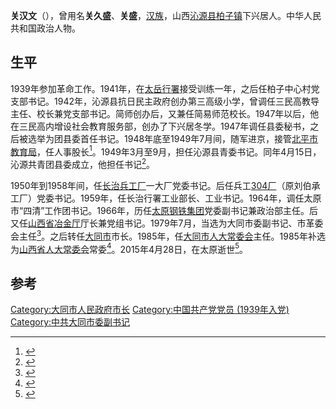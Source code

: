 '''关汉文'''（{{bd|1923年|12月|2015年|4月28日}}），曾用名'''关久盛'''、'''关盛'''，[[汉族|汉族]]，山西[[沁源县|沁源县]][[柏子镇|柏子镇]]下兴居人。中华人民共和国政治人物。

== 生平 ==
1939年参加革命工作。1941年，在[[太岳行署|太岳行署]]接受训练一年，之后任柏子中心村党支部书记。1942年，沁源县抗日民主政府创办第三高级小学，曾调任三民高教导主任、校长兼党支部书记。简师创办后，又兼任简易师范校长。1947年以后，他在三民高内增设社会教育服务部，创办了下兴居冬学。1947年调任县委秘书，之后被选举为团县委首任书记。1948年底至1949年7月间，随军进京，接管[[北平市教育局|北平市教育局]]，任人事股长<ref>{{Cite book|title=沁源县人物志|last=沁源人物志编纂委员会编|first=|publisher=北京：方志出版社|year=2005.03|isbn=7-80192-130-5|location=|pages=276}}</ref>。1949年3月至9月，担任沁源县青委书记。同年4月15日，沁源共青团县委成立，他担任书记<ref>{{Cite book|title=沁源文史资料 第22辑 解放战争中的沁源|last=杜天云主编；杨吉玲编著|first=|publisher=沁源县政协文史资料委员会|year=|isbn=|location=|pages=342}}</ref>。

1950年到1958年间，任[[长治兵工厂|长治兵工厂]]一大厂党委书记。后任兵工[[304厂|304厂]]（原刘伯承工厂）党委书记。1959年，任长治行署工业部长、工业书记。1964年，调任太原市“四清”工作团书记。1966年，历任[[太原钢铁集团|太原钢铁集团]]党委副书记兼政治部主任。后又任[[山西省冶金厅|山西省冶金厅]]厅长兼党组书记。1979年7月，当选为大同市委副书记、市革委会主任<ref>{{Cite book|title=大同市解放后党史大事记 1949-1985|last=中共大同市委党史研究室|first=|publisher=中共大同市委党史研究室|year=|isbn=|location=|pages=384-385}}</ref>。之后转任[[大同市|大同市]]市长。1985年，任[[大同市人大常委会|大同市人大常委会]]主任。1985年补选为[[山西省人大常委会|山西省人大常委会]]常委<ref>{{Cite book|title=沁源县教育志|last=王守忠编；沁源县教育局组织编印|first=|publisher=|year=1994.12|isbn=|location=|pages=481}}</ref>。2015年4月28日，在太原逝世<ref>{{Cite web|title=关汉文同志逝世--新闻报道-人民网|url=http://cpc.people.com.cn/n/2015/0501/c87393-26935654.html|accessdate=2020-08-12|work=cpc.people.com.cn|archive-date=2016-08-17|archive-url=https://web.archive.org/web/20160817234024/http://cpc.people.com.cn/n/2015/0501/c87393-26935654.html|dead-url=no}}</ref>。

==参考==
{{reflist}}
{{大同市市长}}

[[Category:大同市人民政府市长|Category:大同市人民政府市长]]
[[Category:中国共产党党员_(1939年入党)|Category:中国共产党党员 (1939年入党)]]
[[Category:中共大同市委副书记|Category:中共大同市委副书记]]